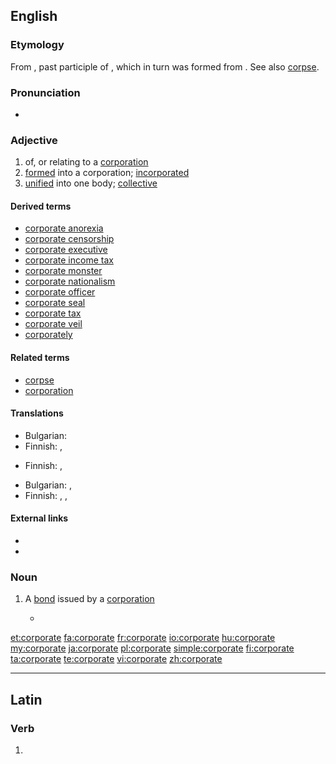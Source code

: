 ==English==

===Etymology===
From {{etyl|la}} {{term|corporatus}}, past participle of {{term|corporare||to make into a body}}, which in turn was formed from {{term|corpus||body}}.  See also [[corpse]].

===Pronunciation===
* {{audio|en-uk-corporate.ogg|Audio (UK)}}

===Adjective===
{{en-adj}}

# of, or relating to a [[corporation]]
# [[formed]] into a corporation; [[incorporated]]
# [[unified]] into one body; [[collective]]

====Derived terms====
* [[corporate anorexia]]
* [[corporate censorship]]
* [[corporate executive]]
* [[corporate income tax]]
* [[corporate monster]]
* [[corporate nationalism]]
* [[corporate officer]]
* [[corporate seal]]
* [[corporate tax]]
* [[corporate veil]]
* [[corporately]]

====Related terms====
* [[corpse]]
* [[corporation]]

====Translations====
{{trans-top|of, or relating to a corporation}}
* Bulgarian: {{t|bg|корпоративен|sc=Cyrl}}
* Finnish: {{t+|fi|yhtiö|alt=yhtiö-}}, {{t+|fi|yritys|alt=yritys-}}
{{trans-mid}}
{{trans-bottom}}

{{trans-top|formed into a corporation; incorporated}}
* Finnish: {{t|fi|yhtiömuotoinen}}, {{t|fi|yhtiöitetty}} 
{{trans-mid}}
{{trans-bottom}}

{{trans-top|unified into one body; collective}}
* Bulgarian: {{t|bg|общ|sc=Cyrl}},  {{t|bg|колективен|sc=Cyrl}}
* Finnish: {{t-|fi|yhdistetty}}, {{t+|fi|yhteinen}}, {{t-|fi|yhteis-}}
{{trans-mid}}
{{trans-bottom}}

====External links====
* {{R:Webster 1913}}
* {{R:Century 1911}}

===Noun===
{{en-noun}}

# {{finance}} A [[bond]] issued by a [[corporation]]
#*{{quote-news|2009|January 11|Robert D. Hershey Jr.|Look Past 2008 Stars for Gains in Bonds|New York Times|url=
|passage=So-called junk '''corporates''' and emerging-market debt remain generally out of favor. }}

[[et:corporate]]
[[fa:corporate]]
[[fr:corporate]]
[[io:corporate]]
[[hu:corporate]]
[[my:corporate]]
[[ja:corporate]]
[[pl:corporate]]
[[simple:corporate]]
[[fi:corporate]]
[[ta:corporate]]
[[te:corporate]]
[[vi:corporate]]
[[zh:corporate]]

----
==Latin==

===Verb===
{{la-verb-form|corporāte}}

# {{conjugation of|corporo|corporō|2|p|pres|act|imp|lang=la}}
{{count page|[[Wiktionary:Page count]]}}
{{rfc-auto}}